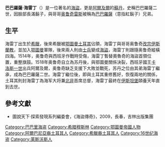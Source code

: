{{refimprove|time=2019-08-24T02:07:30+00:00}}
{{Infobox military person
| name = 巴巴羅薩·海雷丁
| nickname = 巴巴罗萨（紅鬍子）<br>海雷丁（信仰之善）<br>赫茲爾雷斯
| birth_date = {{circa}} 1478年
|birth_place = [[奥斯曼帝国|奥斯曼帝国]],[[莱斯沃斯岛|莱斯沃斯岛]],[[米蒂利尼|米蒂利尼]]<ref>[https://www.webcitation.org/query?id=1256464659670928&url=www.geocities.com/Athens/Delphi/3728/barbae.html Hayredin Barbarossa]</ref>
| death_date = 7月4日 {{death year and age|1546|1478}}
|death_place = [[奥斯曼帝国|奥斯曼帝国]][[伊斯坦布尔|伊斯坦布尔]]
| image = Barbarossa Hayreddin Pasha.jpg
| image_size = 200px
| image_caption = 巴巴羅薩·海雷丁的肖像
|type = [[Ottoman_Empire|Ottoman]] [[Admiral|Admiral]]<br />[[Privateer|Corsair]]
|allegiance = {{flag|Ottoman Empire}}
|branch = {{navy|Ottoman Empire}}
|serviceyears = {{circa}} 1500年－1545年
|base of operations = 地中海
|rank=[[卡普丹帕夏|卡普丹帕夏]]（海军元帅）
}}

'''巴巴羅薩·海雷丁'''（{{bd|1478年||1546年||}}）是一位著名的[[海盜|海盜]]，更是[[阿爾及爾|阿爾及爾]]的[[苏丹_(称谓)|蘇丹]]，史稱巴巴羅薩二世，因臉部長滿鬍子，與哥哥[[奥鲁奇雷斯|奥鲁奇雷斯]]被稱為[[巴巴羅薩|巴巴羅薩]]（意指紅鬍子）兄弟。

==生平==
海雷丁出生於[[希臘|希臘]]，後來希臘被[[鄂圖曼土耳其|鄂圖曼土耳其]]佔領，海雷丁與哥哥奥鲁奇[[改宗|改宗]][[伊斯蘭教|伊斯蘭教]]，並加入[[鄂圖曼|鄂圖曼]]軍隊，後來兩人則由[[士兵|士兵]]變成[[海盜|海盜]]，海雷丁則跟隨奥鲁奇縱橫四海。1514年，奥鲁奇與西班牙作戰時受傷，海雷丁暫替奧魯奇的海盜首領位置，重整旗鼓。1518年奥鲁奇自立為苏丹後，與鄂圖曼關係決裂，西班牙國王[[查理五世_(神圣罗马帝国)|卡洛斯一世]]出兵阿爾及爾，奥鲁奇缺乏支援下大敗並戰死，苏丹之位由其弟海雷丁繼承，成為巴巴羅薩二世。海雷丁繼位後，即與土耳其重修舊好，恢復兩地的關係，土耳其則封海雷丁為海军大将兼[[北非|北非]]首席总督，海雷丁最終在[[伊斯坦堡|伊斯坦堡]]頤養天年直到去世。

==參考文獻==
<div class="references-small">
<references />
</div>
*圖說天下·探索發現系列編委會，《海盜傳奇》，2009，長春，吉林出版集團

{{Authority control}}
{{DEFAULTSORT: Barbarossa, Hayreddin}}
[[Category:巴巴里海盗|Category:巴巴里海盗]]
[[Category:希腊穆斯林|Category:希腊穆斯林]]
[[Category:鄂圖曼帝國人物|Category:鄂圖曼帝國人物]]
[[Category:阿爾巴尼亞裔土耳其人|Category:阿爾巴尼亞裔土耳其人]]
[[Category:希臘裔土耳其人|Category:希臘裔土耳其人]]
[[Category:16世纪海盗|Category:16世纪海盗]]
[[Category:莱斯沃斯人|Category:莱斯沃斯人]]